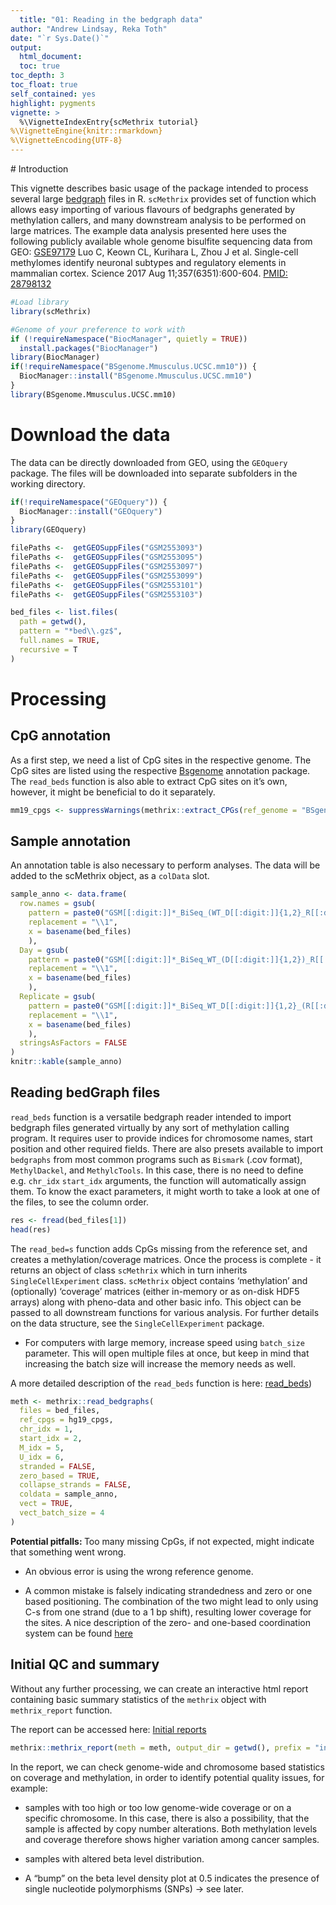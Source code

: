 ```yaml
---
  title: "01: Reading in the bedgraph data"
author: "Andrew Lindsay, Reka Toth"
date: "`r Sys.Date()`"
output: 
  html_document:
  toc: true
toc_depth: 3
toc_float: true
self_contained: yes
highlight: pygments
vignette: >
  %\VignetteIndexEntry{scMethrix tutorial}
%\VignetteEngine{knitr::rmarkdown}
%\VignetteEncoding{UTF-8}
---
```

  
  # Introduction
  
  This vignette describes basic usage of the package intended to process several large [bedgraph](https://genome.ucsc.edu/goldenPath/help/bedgraph.html) files in R. `scMethrix` provides set of function which allows easy importing of various flavours of bedgraphs generated by methylation callers, and many downstream analysis to be performed on large matrices. 
The example data analysis presented here uses the following publicly available whole genome bisulfite sequencing data from GEO:
  [GSE97179](https://www.ncbi.nlm.nih.gov/geo/query/acc.cgi?acc=GSE97179) 
Luo C, Keown CL, Kurihara L, Zhou J et al. Single-cell methylomes identify neuronal subtypes and regulatory elements in mammalian cortex. Science 2017 Aug 11;357(6351):600-604.
[PMID: 28798132](https://www.ncbi.nlm.nih.gov/pubmed/28798132)

```r
#Load library
library(scMethrix)
```

```r
#Genome of your preference to work with
if (!requireNamespace("BiocManager", quietly = TRUE))
  install.packages("BiocManager")
library(BiocManager)
if(!requireNamespace("BSgenome.Mmusculus.UCSC.mm10")) {
  BiocManager::install("BSgenome.Mmusculus.UCSC.mm10")
}
library(BSgenome.Mmusculus.UCSC.mm10) 
```

# Download the data

The data can be directly downloaded from GEO, using the `GEOquery` package. The files will be downloaded into separate subfolders in the working directory. 

```r
if(!requireNamespace("GEOquery")) {
  BiocManager::install("GEOquery")
}
library(GEOquery)  
```

```r
filePaths <-  getGEOSuppFiles("GSM2553093")
filePaths <-  getGEOSuppFiles("GSM2553095")
filePaths <-  getGEOSuppFiles("GSM2553097")
filePaths <-  getGEOSuppFiles("GSM2553099")
filePaths <-  getGEOSuppFiles("GSM2553101")
filePaths <-  getGEOSuppFiles("GSM2553103")
```

```r
bed_files <- list.files(
  path = getwd(),
  pattern = "*bed\\.gz$",
  full.names = TRUE, 
  recursive = T
)
```

# Processing

## CpG annotation 
As a first step, we need a list of CpG sites in the respective genome. The CpG sites are listed using the respective [Bsgenome](https://bioconductor.org/packages/release/bioc/html/BSgenome.html) annotation package. The `read_beds` function is also able to extract CpG sites on it's own, however, it might be beneficial to do it separately. 

```r
mm19_cpgs <- suppressWarnings(methrix::extract_CPGs(ref_genome = "BSgenome.Mmusculus.UCSC.mm10"))
```

## Sample annotation 
An annotation table is also necessary to perform analyses. The data will be added to the scMethrix object, as a `colData` slot. 

```r
sample_anno <- data.frame(
  row.names = gsub(
    pattern = paste0("GSM[[:digit:]]*_BiSeq_(WT_D[[:digit:]]{1,2}_R[[:digit:]]).bed.gz"),
    replacement = "\\1",
    x = basename(bed_files)
    ),
  Day = gsub(
    pattern = paste0("GSM[[:digit:]]*_BiSeq_WT_(D[[:digit:]]{1,2})_R[[:digit:]].bed.gz"),
    replacement = "\\1",
    x = basename(bed_files)
    ),
  Replicate = gsub(
    pattern = paste0("GSM[[:digit:]]*_BiSeq_WT_D[[:digit:]]{1,2}_(R[[:digit:]]).bed.gz"),
    replacement = "\\1",
    x = basename(bed_files)
    ),
  stringsAsFactors = FALSE
)
knitr::kable(sample_anno)
```


## Reading bedGraph files
`read_beds` function is a versatile bedgraph reader intended to import bedgraph files generated virtually by any sort of methylation calling program. It requires user to provide indices for chromosome names, start position and other required fields. There are also presets available to import `bedgraphs` from most common programs such as `Bismark` (.cov format), `MethylDackel`, and `MethylcTools`. In this case, there is no need to define e.g. `chr_idx` `start_idx` arguments, the function will automatically assign them. 
To know the exact parameters, it might worth to take a look at one of the files, to see the column order. 

```r
res <- fread(bed_files[1])
head(res)
```

The `read_bed=s` function adds CpGs missing from the reference set, and creates a methylation/coverage matrices. Once the process is complete - it returns an object of class `scMethrix` which in turn inherits `SingleCellExperiment` class. `scMethrix` object contains ‘methylation’ and (optionally) ‘coverage’ matrices (either in-memory or as on-disk HDF5 arrays) along with pheno-data and other basic info. This object can be passed to all downstream functions for various analysis. For further details on the data structure, see the `SingleCellExperiment` package.

* For computers with large memory, increase speed using `batch_size` parameter. This will open multiple files at once, but keep in mind that increasing the batch size will increase the memory needs as well. 

A more detailed description of the `read_beds` function is here: [read_beds](https://compepigen.github.io/WGBS_best_practice/read_bedgraphs.html))

```r
meth <- methrix::read_bedgraphs(
  files = bed_files,
  ref_cpgs = hg19_cpgs,
  chr_idx = 1,
  start_idx = 2,
  M_idx = 5,
  U_idx = 6,
  stranded = FALSE,
  zero_based = TRUE, 
  collapse_strands = FALSE, 
  coldata = sample_anno,
  vect = TRUE,
  vect_batch_size = 4
)
```

**Potential pitfalls: **
Too many missing CpGs, if not expected, might indicate that something went wrong. 

* An obvious error is using the wrong reference genome. 

* A common mistake is falsely indicating strandedness and zero or one based positioning. The combination of the two might lead to only using C-s from one strand (due to a 1 bp shift), resulting lower coverage for the sites. A nice description of the zero- and one-based coordination system can be found [here](http://genome.ucsc.edu/blog/the-ucsc-genome-browser-coordinate-counting-systems/) 

## Initial QC and summary

Without any further processing, we can create an interactive html report containing basic summary statistics of the `methrix` object with `methrix_report` function. 

The report can be accessed here: [Initial reports](https://compepigen.github.io/WGBS_best_practice/initial_methrix_reports.html)

```r
methrix::methrix_report(meth = meth, output_dir = getwd(), prefix = "initial")
```

In the report, we can check genome-wide and chromosome based statistics on coverage and methylation, in order to identify potential quality issues, for example:

* samples with too high or too low genome-wide coverage or on a specific chromosome. In this case, there is also a possibility, that the sample is affected by copy number alterations. Both methylation levels and coverage therefore shows higher variation among cancer samples. 

* samples with altered beta level distribution. 

* A "bump" on the beta level density plot at 0.5 indicates the presence of single nucleotide polymorphisms (SNPs) -> see later.
